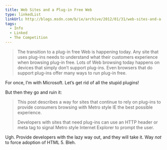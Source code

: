 ```yaml
---
title: Web Sites and a Plug-in Free Web
type: linkedList
linkUrl: http://blogs.msdn.com/b/ie/archive/2012/01/31/web-sites-and-a-plug-in-free-web.aspx
tags:
  - Info
  - Linked
  - The Competition
---
```


> The transition to a plug-in free Web is happening today. Any site that uses plug-ins needs to understand what their customers experience when browsing plug-in free. Lots of Web browsing today happens on devices that simply don’t support plug-ins. Even browsers that do support plug-ins offer many ways to run plug-in free.

For once, I’m with Microsoft. Let’s get rid of all the stupid plugins!

But then they go and ruin it:

> This post describes a way for sites that continue to rely on plug-ins to provide consumers browsing with Metro style IE the best possible experience.
> 
> Developers with sites that need plug-ins can use an HTTP header or meta tag to signal Metro style Internet Explorer to prompt the user.

Ugh. Provide developers with the lazy way out, and they will take it. Way _not_ to force adoption of HTML 5. Bleh.
